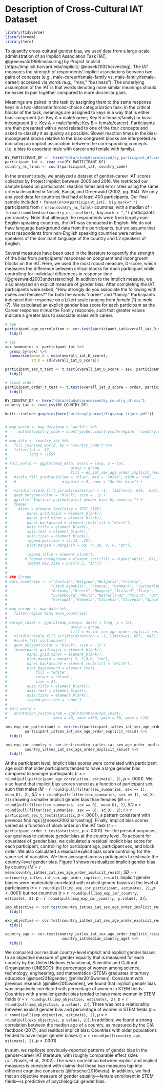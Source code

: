# Description of Cross-Cultural IAT Dataset

```r
library(tidyverse)
library(broom)
library(here)
```

To quantify cross-cultural gender bias, we used data from a large-scale administration of an  Implicit  Association Task [IAT; @greenwald1998measuring] by Project Implicit [https://implicit.harvard.edu/implicit/; @nosek2002harvesting]. The IAT measures the strength of respondents' implicit associations between two pairs of concepts (e.g., male-career/female-family vs. male-family/female-career) accessed via words (e.g., “man," “business”). The underlying assumption of the IAT  is that words denoting more similar meanings should be easier to pair together compared to more dissimilar pairs. 

Meanings are paired in the task by assigning them to the same response keys in a two-alternatie forced-choice categorization task. In the critical blocks of the task, meanings are assigned to keys in a way that is either bias-congruent (i.e.\ Key A = male/career; Key B = female/family) or bias-incongruent (i.e.\ Key A = male/family; Key B = female/career). Participants are then presented with a word related to one of the four concepts and asked to classify it as quickly as possible. Slower reaction times in the bias-incongruent blocks relative to the bias-congruent blocks are interpreted as indicating an implicit association between the corresponding concepts (i.e.\ a bias to associate male with career and female with family).

```r
BY_PARTICIPANT_DF <-  here("data/study0/processed/by_participant_df.csv")
participant_iat <- read_csv(BY_PARTICIPANT_DF)
country_ns_final <- count(participant_iat, country_code)
```

In the present study, we analyzed a dataset of gender-career IAT scores collected by Project Implicit between 2005 and 2016. We restricted our sample based on participants' reaction times and error rates using the same criteria described in Nosek, Banjai, and Greenwald (2002, pg.\ 104). We only analyzed data for countries that had at least 400 participants. Our final sample included `r format(nrow(participant_iat), big.mark=",")` participants from `r nrow(country_ns_final)` countries, with a median of `r format(round(median(country_ns_final$n)), big.mark = ",")` participants per country. Note that although the respondents were from largely non-English speaking countries, the IAT was conducted in English. We do not have language background data from the participants, but we assume that most respondents from non-English speaking countries were native speakers of the dominant language of the country and L2 speakers of English. 

Several measures have been used in the literature to quantify the strength of the bias from participants’ responses on congruent and incongruent blocks on the IAT. Here, we used the most robust measure, D-score, which measures the difference between critical blocks for each participant while controlling for  individual differences in response time [@greenwald2003understanding]. In addition to the implicit measure, we also analyzed an explicit measure of gender bias. After completing the IAT, participants were asked, "How strongly do you associate the following with males and females?" for both the words "career" and "family." Participants indicated their response on a Likert scale ranging from _female_ (1) to _male_ (7). We calculated an explicit gender bias score for each participant as the Career response minus the Family response, such that greater values indicate a greater bias to associate males with career. 

```r
# age
participant_age_correlation <- cor.test(participant_iat$overall_iat_D_score, participant_iat$log_age) %>%
  tidy()

# sex
sex_summaries <- participant_iat %>%
  group_by(sex) %>%
  summarize(mean_D = mean(overall_iat_D_score),
            sd_D = sd(overall_iat_D_score))

participant_sex_t_test <- t.test(overall_iat_D_score ~ sex, participant_iat) %>%
  tidy()

# block order
participant_order_t_test <- t.test(overall_iat_D_score ~ order, participant_iat) %>%
  tidy()
```

 

```r

BY_COUNTRY_DF <- here("data/study0/processed/by_country_df.csv")
country_iat <- read_csv(BY_COUNTRY_DF)

knitr::include_graphics(here("writeup/journal/figs/map_figure.pdf"))


# map_world <- map_data(map = "world") %>%
#     mutate(country_code = countrycode::countrycode(region, 'country.name', 'iso2c'))
# 
# map_data <- country_iat %>%
#   full_join(map_world, by = "country_code") %>%
#   filter(lat > -57, 
#          long > -165) 
# 
# full_world <- ggplot(map_data, aes(x = long, y = lat, 
#                             group = group, 
#                             fill = es_iat_sex_age_order_implicit_resid)) + 
#   #scale_fill_gradient2(low = "blue", mid = "white", high = "red", 
#   #                     midpoint = 0, name = "Gender bias") +
#   
#   viridis::scale_fill_viridis(direction = -1,  limits=c(-.065, .045))  +
#   geom_polygon(color = "black", size = .1) +
#   ggtitle("Implicit psychological gender bias by country ") +
#   theme(
#     #text = element_text(size = TEXT_SIZE),
#         panel.grid.major = element_blank(),
#         panel.grid.minor = element_blank(),
#         panel.background = element_rect(fill = "white"),
#         axis.title = element_blank(),
#         axis.text = element_blank(),
#         axis.ticks = element_blank(),
#         legend.position = c(.13, .35),
#         plot.margin = margin(t = 60, r= 30, 0, 0, "pt"),
# 
#         legend.title = element_blank(),
#        # legend.background = element_rect(fill = alpha('white', 0)),
#         legend.key.size = unit(0.3, "in"))
# 
# 
# ### Europe
# euro_countries <- c("Austria","Belgium","Bulgaria","Croatia",
#                    "Czech Republic", "France", "Denmark", "Switzerland",
#                    "Germany","Greece","Hungary","Ireland","Italy",
#                    "Luxembourg","Malta","Netherlands","Poland", "UK",
#                    "Portugal","Romania","Slovakia","Slovenia","Spain")
# 
# map_europe <- map_data %>%
#   filter(region %in% euro_countries)
# 
# europe_inset <- ggplot(map_europe, aes(x = long, y = lat, 
#                             group = group, 
#                             fill = es_iat_sex_age_order_implicit_resid)) + 
#   viridis::scale_fill_viridis(direction = -1, limits=c(-.065, .045))  +
#   #scale_fill_continuous()
#   geom_polygon(color = "black", size = .1) +
#   theme(panel.grid.major = element_blank(),
#         panel.grid.minor = element_blank(),
#         plot.margin = margin(.5,.5,0,0, "cm"),
#         panel.background = element_rect(fill = "white"),
#         plot.background = element_rect(
#             fill = "white",
#             colour = "black",
#             size = 2),
#         axis.title = element_blank(),
#         axis.text = element_blank(),
#         axis.ticks = element_blank(),
#         legend.position = "none")
# 
# full_world +
#   annotation_custom(grob = ggplotGrob(europe_inset), 
#                     xmin = 40, xmax =180, ymin = 50, ymax = 120)
```

```r
imp_exp_cor_participant <- cor.test(participant_iat$es_iat_sex_age_order_implicit_resid,
         participant_iat$es_iat_sex_age_order_explicit_resid) %>%
  tidy()

imp_exp_cor_country <- cor.test(country_iat$es_iat_sex_age_order_implicit_resid,
         country_iat$es_iat_sex_age_order_explicit_resid) %>%
  tidy()
```


At the participant level, implicit bias scores were correlated with participant age such that older participants tended to have a large gender bias compared to younger participants (_r_ = `r round(pull(participant_age_correlation, estimate), 2)`, _p_ < .0001). We also found that implicit bias scores varied as a function of participant sex, such that males (_M_ = `r round(pull(filter(sex_summaries, sex == 1), mean_D), 2)`, _SD_ = `r round(pull(filter(sex_summaries, sex == 1), sd_D), 2)`) showing a smaller implicit gender bias than females (_M_ = `r  round(pull(filter(sex_summaries, sex == 0), mean_D), 2)`, _SD_ = `r round(pull(filter(sex_summaries, sex == 0), sd_D), 2)`; _t_ = `r participant_sex_t_test$statistic`, _p_ < .0001), a pattern consistent with previous findings [@nosek2002harvesting]. Finally, implicit bias scores varied as a function of block order on the IAT task (_t_ = `r participant_order_t_test$statistic`, _p_ < .0001). 
For the present purposes, our goal was to estimate gender bias at the country level. To account for covariates of gender bias,  we calculated a residual implicit bias score for each participant, controlling for participant age, participant sex, and block order. We also calculated a residual explicit bias score controling for the same set of variables. We then averaged across participants to estimate the country-level gender bias. Figure 1 shows residualized implicit gender bias by country (_M_ = `r mean(country_iat$es_iat_sex_age_order_implicit_resid)`; _SD_ = `r sd(country_iat$es_iat_sex_age_order_implicit_resid)`). Implicit gender biases were moderately correlated with explicit gender biases at the level of participants (_r_ = `r round(pull(imp_exp_cor_participant, estimate), 2)`, _p_ < .0001) but not countries (_r_ = `r round(pull(imp_exp_cor_country, estimate), 2)`, _p_ = `r round(pull(imp_exp_cor_country, p.value), 2)`). 

```r
imp_objective <- cor.test(country_iat$es_iat_sex_age_order_implicit_resid, country_iat$per_women_stem) %>%
  tidy()

exp_objective <- cor.test(country_iat$es_iat_sex_age_order_explicit_resid, country_iat$per_women_stem) %>%
  tidy()

country_age <- cor.test(country_iat$es_iat_sex_age_order_implicit_resid,
                          country_iat$median_country_age) %>%
  tidy()
```

We compared our residual country-level implicit and explicit gender biases to an  objective measure of gender equality that is measured for each country by the United Nations Educational, Scientific and Cultural Organization (UNESCO): the percentage of women among  science, technology, engineering, and mathematics (STEM) graduates in tertiary education [@stoet2018gender; @miller2015women]. Consistent with previous research [@miller2015women], we found that implicit gender bias was negatively correlated with percentage of women in STEM fields: Countries with a smaller gender bias tended to have more women in STEM fields (_r_ = `r round(pull(imp_objective, estimate), 2)`, _p_ = `r round(pull(imp_objective, p.value), 2)`). There was not a relationship between explicit gender bias and percentage of women in STEM fields  (_r_ = `r round(pull(exp_objective, estimate), 2)`, _p_ = `r round(pull(exp_objective, p.value), 2)`). In addition, we found a strong correlation between the median age of a country, as measured by the CIA factbook (2017), and residual implicit bias: Countries with older populations tended to have larger gender biases (_r_ = `r round(pull(country_age, estimate), 2)`, _p_ < .0001).

In sum, we replicate previously-reported patterns of gender bias in the gender-career IAT literature, with roughly comparable effect sizes (c.f.\ Nosek, et al., 2002). The weak correlation between explicit and implicit measures is consistent with claims that these two measures tap into different cognitive constructs [@forscher2016meta]. In addition, we find that an objective measure of gender equality---female enrollment in STEM fields---is predictive of psychological gender bias.
